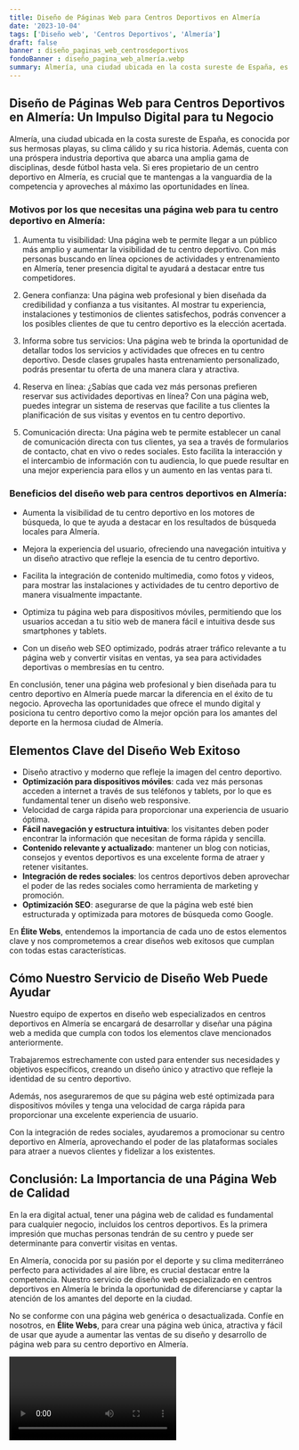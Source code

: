 ```yaml
---
title: Diseño de Páginas Web para Centros Deportivos en Almería
date: '2023-10-04'
tags: ['Diseño web', 'Centros Deportivos', 'Almería']
draft: false
banner : diseño_paginas_web_centrosdeportivos
fondoBanner : diseño_pagina_web_almería.webp
summary: Almería, una ciudad ubicada en la costa sureste de España, es conocida por sus hermosas playas, su clima cálido y su rica historia. Además, cuenta con una próspera industria deportiva que abarca una amplia gama de disciplinas, desde fútbol hasta vela. Si eres propietario de un centro deportivo en Almería, es crucial que te mantengas a la vanguardia de la competencia y aproveches al máximo las oportunidades en línea.
---
```


## Diseño de Páginas Web para Centros Deportivos en Almería: Un Impulso Digital para tu Negocio

Almería, una ciudad ubicada en la costa sureste de España, es conocida por sus hermosas playas, su clima cálido y su rica historia. Además, cuenta con una próspera industria deportiva que abarca una amplia gama de disciplinas, desde fútbol hasta vela. Si eres propietario de un centro deportivo en Almería, es crucial que te mantengas a la vanguardia de la competencia y aproveches al máximo las oportunidades en línea.

### Motivos por los que necesitas una página web para tu centro deportivo en Almería:

1. Aumenta tu visibilidad: Una página web te permite llegar a un público más amplio y aumentar la visibilidad de tu centro deportivo. Con más personas buscando en línea opciones de actividades y entrenamiento en Almería, tener presencia digital te ayudará a destacar entre tus competidores.

2. Genera confianza: Una página web profesional y bien diseñada da credibilidad y confianza a tus visitantes. Al mostrar tu experiencia, instalaciones y testimonios de clientes satisfechos, podrás convencer a los posibles clientes de que tu centro deportivo es la elección acertada.

3. Informa sobre tus servicios: Una página web te brinda la oportunidad de detallar todos los servicios y actividades que ofreces en tu centro deportivo. Desde clases grupales hasta entrenamiento personalizado, podrás presentar tu oferta de una manera clara y atractiva.

4. Reserva en línea: ¿Sabías que cada vez más personas prefieren reservar sus actividades deportivas en línea? Con una página web, puedes integrar un sistema de reservas que facilite a tus clientes la planificación de sus visitas y eventos en tu centro deportivo.

5. Comunicación directa: Una página web te permite establecer un canal de comunicación directa con tus clientes, ya sea a través de formularios de contacto, chat en vivo o redes sociales. Esto facilita la interacción y el intercambio de información con tu audiencia, lo que puede resultar en una mejor experiencia para ellos y un aumento en las ventas para ti.

### Beneficios del diseño web para centros deportivos en Almería:

- Aumenta la visibilidad de tu centro deportivo en los motores de búsqueda, lo que te ayuda a destacar en los resultados de búsqueda locales para Almería.

- Mejora la experiencia del usuario, ofreciendo una navegación intuitiva y un diseño atractivo que refleje la esencia de tu centro deportivo.

- Facilita la integración de contenido multimedia, como fotos y videos, para mostrar las instalaciones y actividades de tu centro deportivo de manera visualmente impactante.

- Optimiza tu página web para dispositivos móviles, permitiendo que los usuarios accedan a tu sitio web de manera fácil e intuitiva desde sus smartphones y tablets.

- Con un diseño web SEO optimizado, podrás atraer tráfico relevante a tu página web y convertir visitas en ventas, ya sea para actividades deportivas o membresías en tu centro.

En conclusión, tener una página web profesional y bien diseñada para tu centro deportivo en Almería puede marcar la diferencia en el éxito de tu negocio. Aprovecha las oportunidades que ofrece el mundo digital y posiciona tu centro deportivo como la mejor opción para los amantes del deporte en la hermosa ciudad de Almería.

<GifSeo />

<Cta />

## Elementos Clave del Diseño Web Exitoso

- Diseño atractivo y moderno que refleje la imagen del centro deportivo.
- **Optimización para dispositivos móviles**: cada vez más personas acceden a internet a través de sus teléfonos y tablets, por lo que es fundamental tener un diseño web responsive.
- Velocidad de carga rápida para proporcionar una experiencia de usuario óptima.
- **Fácil navegación y estructura intuitiva**: los visitantes deben poder encontrar la información que necesitan de forma rápida y sencilla.
- **Contenido relevante y actualizado**: mantener un blog con noticias, consejos y eventos deportivos es una excelente forma de atraer y retener visitantes.
- **Integración de redes sociales**: los centros deportivos deben aprovechar el poder de las redes sociales como herramienta de marketing y promoción.
- **Optimización SEO**: asegurarse de que la página web esté bien estructurada y optimizada para motores de búsqueda como Google.

En **Élite Webs**, entendemos la importancia de cada uno de estos elementos clave y nos comprometemos a crear diseños web exitosos que cumplan con todas estas características.

## Cómo Nuestro Servicio de Diseño Web Puede Ayudar

Nuestro equipo de expertos en diseño web especializados en centros deportivos en Almería se encargará de desarrollar y diseñar una página web a medida que cumpla con todos los elementos clave mencionados anteriormente.

Trabajaremos estrechamente con usted para entender sus necesidades y objetivos específicos, creando un diseño único y atractivo que refleje la identidad de su centro deportivo.

Además, nos aseguraremos de que su página web esté optimizada para dispositivos móviles y tenga una velocidad de carga rápida para proporcionar una excelente experiencia de usuario.

Con la integración de redes sociales, ayudaremos a promocionar su centro deportivo en Almería, aprovechando el poder de las plataformas sociales para atraer a nuevos clientes y fidelizar a los existentes.

## Conclusión: La Importancia de una Página Web de Calidad

En la era digital actual, tener una página web de calidad es fundamental para cualquier negocio, incluidos los centros deportivos. Es la primera impresión que muchas personas tendrán de su centro y puede ser determinante para convertir visitas en ventas.

En Almería, conocida por su pasión por el deporte y su clima mediterráneo perfecto para actividades al aire libre, es crucial destacar entre la competencia. Nuestro servicio de diseño web especializado en centros deportivos en Almería le brinda la oportunidad de diferenciarse y captar la atención de los amantes del deporte en la ciudad.

No se conforme con una página web genérica o desactualizada. Confíe en nosotros, en **Élite Webs**, para crear una página web única, atractiva y fácil de usar que ayude a aumentar las ventas de su diseño y desarrollo de página web para su centro deportivo en Almería.

<Video />

<CtaBot job='Centros Deportivos' city='Almería'/>

<Gmaps query='Almería+españa+maps' />